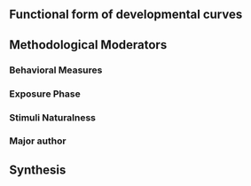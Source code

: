 
## Functional form of developmental curves

## Methodological Moderators 

### Behavioral Measures 

### Exposure Phase 

### Stimuli Naturalness 

### Major author 


## Synthesis 


